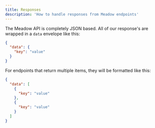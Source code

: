 ```yaml
---
title: Responses
description: 'How to handle responses from Meadow endpoints'
---
```


The Meadow API is completely JSON based. All of our response's are wrapped in a `data` envelope like this:

```json
{
  "data": {
    "key": "value"
  }
}
```

For endpoints that return multiple items, they will be formatted like this:

```json
{
  "data": [
    {
      "key": "value"
    },
    {
      "key": "value"
    }
  ]
}
```
